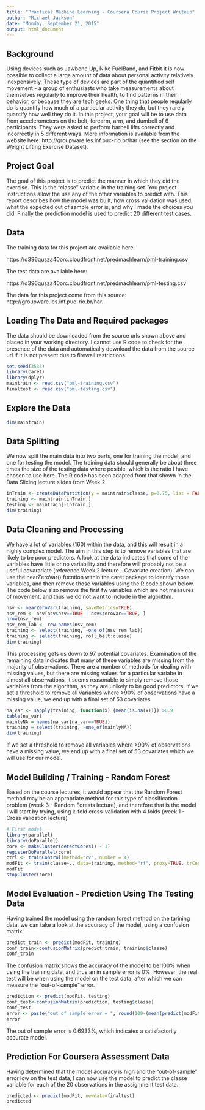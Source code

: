 ```yaml
---
title: "Practical Machine Learning - Coursera Course Project Writeup"
author: "Michael Jackson"
date: "Monday, September 21, 2015"
output: html_document
---
```


## Background

Using devices such as Jawbone Up, Nike FuelBand, and Fitbit it is now possible to collect a large amount of data about personal activity relatively inexpensively. These type of devices are part of the quantified self movement - a group of enthusiasts who take measurements about themselves regularly to improve their health, to find patterns in their behavior, or because they are tech geeks. One thing that people regularly do is quantify how much of a particular activity they do, but they rarely quantify how well they do it. In this project, your goal will be to use data from accelerometers on the belt, forearm, arm, and dumbell of 6 participants. They were asked to perform barbell lifts correctly and incorrectly in 5 different ways. More information is available from the website here: http://groupware.les.inf.puc-rio.br/har (see the section on the Weight Lifting Exercise Dataset). 

## Project Goal

The goal of this project is to predict the manner in which they did the exercise. This is the "classe" variable in the training set. You project instructions allow the use any of the other variables to predict with. This report describes how the model was built, how cross validation was used, what the expected out of sample error is, and why I made the choices you did. Finally the prediction model is used to predict 20 different test cases. 

## Data 

The training data for this project are available here: 

https://d396qusza40orc.cloudfront.net/predmachlearn/pml-training.csv

The test data are available here: 

https://d396qusza40orc.cloudfront.net/predmachlearn/pml-testing.csv

The data for this project come from this source: http://groupware.les.inf.puc-rio.br/har. 

## Loading The Data and Required packages

The data should be downloaded from the source urls shown above and placed in your working directory. I cannot use R code to check for the presence of the data and automatically download the data from the source url if it is not present due to firewall restrictions. 

```r
set.seed(3533)
library(caret)
library(dplyr)
maintrain <- read.csv("pml-training.csv")
finaltest <- read.csv("pml-testing.csv")
```

## Explore the Data

```r
dim(maintrain)
```

## Data Splitting

We now split the main data into two parts, one for training the model, and one for testing the model. The training data should generally be about three times the size of the testing data where posible, which is the ratio I have chosen to use here. The R code has been adapted from that shown in the Data Slicing lecture slides from Week 2.

```r
inTrain <- createDataPartition(y = maintrain$classe, p=0.75, list = FALSE)
training <- maintrain[inTrain,]
testing <- maintrain[-inTrain,]
dim(training)
```

## Data Cleaning and Processing

We have a lot of variables (160) within the data, and this will result in a highly complex model. The aim in this step is to remove variables that are likely to be poor predictors. A look at the data indicates that some of the variables have little or no variability and therefore will probably not be a useful covarariate (reference Week 2 lecture - Covariate creation). We can use the nearZeroVar() fucntion within the caret package to identify those variables, and then remove those variables using the R code shown below. The code below also removs the first fw variables which are not measures of movement, and thus we do not want to include in the algorithm.

```r
nsv <- nearZeroVar(training, saveMetrics=TRUE)
nsv_rem <- nsv[nsv$nzv==TRUE | nsv$zeroVar==TRUE, ]
nrow(nsv_rem)
nsv_rem_lab <- row.names(nsv_rem)
training <- select(training, -one_of(nsv_rem_lab))
training <- select(training, roll_belt:classe)
dim(training)
```

This processing gets us down to 97 potential covariates. Examination of the remaining data indicates that many of these variables are missing from the majority of observations. There are a number of methods for dealing with missing values, but there are missing values for a particular variabe in almost all observations, it seems reasonable to simply remove those variables from the algorithm, as they are unikely to be good predictors. If we set a threshold to remove all variables where >90% of observations have a missing value, we end up with a final set of 53 covariates

```r
na_var <- sapply(training, function(x) {mean(is.na(x))}) >0.9
table(na_var)
mainlyNA = names(na_var[na_var==TRUE])
training = select(training, -one_of(mainlyNA))
dim(training)

```

If we set a threshold to remove all variables where >90% of observations have a missing value, we end up with a final set of 53 covariates which we will use for our model.

## Model Building / Training - Random Forest

Based on the course lectures, it would appear that the Random Forest method may be an appropriate method for this type of classification problem (week 3 - Random Forests lecture), and therefore that is the model I will start by trying, using k-fold cross-validation with 4 folds (week 1 - Cross validation lecture)

```r
# First model
library(parallel)
library(doParallel)
core <- makeCluster(detectCores() - 1)
registerDoParallel(core)
ctrl <- trainControl(method="cv", number = 4)
modFit <- train(classe~., data=training, method="rf", proxy=TRUE, trControl = ctrl, allowParallel = TRUE)
modFit
stopCluster(core)
```

## Model Evaluation - Prediction Using The Testing Data

Having trained the model using the random forest method on the tarining data, we can take a look at the accuracy of the model, using a confusion matrix.

```r
predict_train <- predict(modFit, training)
conf_train<-confusionMatrix(predict_train, training$classe)
conf_train
```

The confusion matrix shows the accuracy of the model to be 100% when using the training data, and thus an in sample error is 0%. However, the real test will be when using the model on the test data, after which we can measure the "out-of-sample" error. 

```r
prediction <- predict(modFit, testing)
conf_test<-confusionMatrix(prediction, testing$classe)
conf_test
error <- paste("out of sample error = ", round(100-(mean(predict(modFit, testing) == testing$classe))*100, 4), "%", sep="")
error
```

The out of sample error is 0.6933%, which indicates a satisfactorily accurate model. 

## Prediction For Coursera Assessment Data

Having determined that the model accuracy is high and the "out-of-sample" error low on the test data, I can now use the model to predict the classe variable for each of the 20 observations in the assignment test data.

```r
predicted <- predict(modFit, newdata=finaltest)
predicted
```
